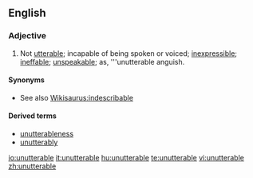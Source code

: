 ==English==

===Adjective===
{{en-adj}}

# Not [[utterable]]; incapable of being spoken or voiced; [[inexpressible]]; [[ineffable]]; [[unspeakable]]; as, '''unutterable anguish.

====Synonyms====
* See also [[Wikisaurus:indescribable]]

====Derived terms====
* [[unutterableness]]
* [[unutterably]]

[[io:unutterable]]
[[it:unutterable]]
[[hu:unutterable]]
[[te:unutterable]]
[[vi:unutterable]]
[[zh:unutterable]]